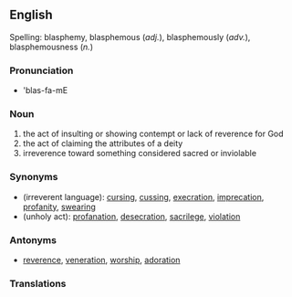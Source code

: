 ==English==
Spelling: blasphemy, blasphemous (''adj.''), blasphemously (''adv.''), blasphemousness (''n.'')
===Pronunciation===
* 'blas-fa-mE
===Noun===
#the act of insulting or showing contempt or lack of reverence for God
#the act of claiming the attributes of a deity
#irreverence toward something considered sacred or inviolable
===Synonyms===
*(irreverent language): [[curse|cursing]], [[cuss|cussing]], [[execration]], [[imprecation]], [[profanity]], [[swear|swearing]]
*(unholy act): [[profanation]], [[desecration]], [[sacrilege]], [[violation]]

===Antonyms===
*[[reverence]], [[veneration]], [[worship]], [[adoration]]
===Translations===